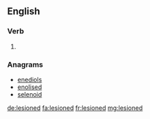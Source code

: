 ==English==

===Verb===
{{head|en}}

# {{en-past of|lesion}}

===Anagrams===
* [[enediols#English|enediols]]
* [[enolised#English|enolised]]
* [[selenoid#English|selenoid]]

[[de:lesioned]]
[[fa:lesioned]]
[[fr:lesioned]]
[[mg:lesioned]]